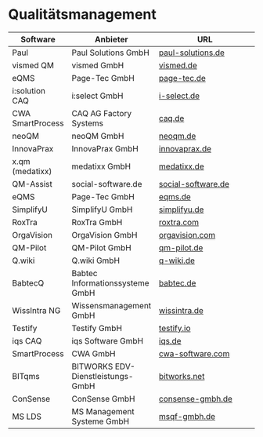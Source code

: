 # Qualitätsmanagement

| Software        | Anbieter                   | URL                                         |
|-----------------|----------------------------|---------------------------------------------|
| Paul            | Paul Solutions GmbH        | [paul-solutions.de](https://paul-solutions.de)           |
| vismed QM       | vismed GmbH                | [vismed.de](https://www.vismed.de)               |
| eQMS            | Page-Tec GmbH              | [page-tec.de](https://www.page-tec.de)             |
| i:solution CAQ  | i:select GmbH              | [i-select.de](https://www.i-select.de)             |
| CWA SmartProcess| CAQ AG Factory Systems     | [caq.de](https://www.caq.de)                  |
| neoQM           | neoQM GmbH                 | [neoqm.de](https://www.neoqm.de)                |
| InnovaPrax      | InnovaPrax GmbH            | [innovaprax.de](https://www.innovaprax.de)           |
| x.qm (medatixx) | medatixx GmbH              | [medatixx.de](https://www.medatixx.de)             |
| QM-Assist       | social-software.de         | [social-software.de](https://www.social-software.de)      |
| eQMS      | Page-Tec GmbH  | [eqms.de](https://eqms.de)          |
| SimplifyU | SimplifyU GmbH | [simplifyu.de](https://simplifyu.de)|
| RoxTra    | RoxTra GmbH    | [roxtra.com](https://roxtra.com)    |
| OrgaVision| OrgaVision GmbH| [orgavision.com](https://orgavision.com)|
| QM-Pilot      | QM-Pilot GmbH           | [qm-pilot.de](https://qm-pilot.de)          |
| Q.wiki        | Q.wiki GmbH             | [q-wiki.de](https://q-wiki.de)              |
| BabtecQ       | Babtec Informationssysteme GmbH | [babtec.de](https://www.babtec.de)          |
| WissIntra NG  | Wissensmanagement GmbH  | [wissintra.de](https://wissintra.de)        |
| Testify       | Testify GmbH            | [testify.io](https://testify.io)            |
| iqs CAQ       | iqs Software GmbH       | [iqs.de](https://www.iqs.de)                |
| SmartProcess  | CWA GmbH                | [cwa-software.com](https://cwa-software.com)|
| BITqms        | BITWORKS EDV-Dienstleistungs-GmbH       | [bitworks.net](https://www.bitworks.net/)  |
| ConSense      | ConSense GmbH           | [consense-gmbh.de](https://www.consense-gmbh.de/)      |
| MS LDS        | MS Management Systeme GmbH | [msqf-gmbh.de](https://msqf-gmbh.de/)|
